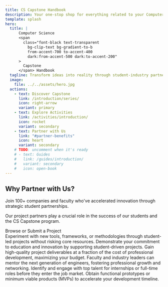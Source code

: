 ```yaml
---
title: CS Capstone Handbook
description: Your one-stop shop for everything related to your Computer Science Senior Design Project (on-campus CS Capstone) at Oregon State University
template: splash
hero:
  title: |
      Computer Science 
      <span
        class="font-black text-transparent
          bg-clip-text bg-gradient-to-b
          from-accent-700 to-accent-400
          dark:from-accent-500 dark:to-accent-200"
      >
        Capstone
      </span> Handbook
  tagline: Transform ideas into reality through student-industry partnerships that drive innovation
  image:
    file: ../../assets/hero.jpg
  actions:
    - text: Discover Capstone
      link: /introduction/series/
      icon: right-arrow
      variant: primary
    - text: Explore Activities
      link: /activities/introduction/
      icon: rocket
      variant: secondary
    - text: Partner with Us
      link: "#partner-benefits"
      icon: heart
      variant: secondary
    # TODO: uncomment when it's ready
    # - text: Guides
    #   link: /guides/introduction/
    #   variant: secondary
    #   icon: open-book
---
```



<CardGrid>
  <LinkCard title="For Students" description="Master the skills you need to excel in your capstone journey and launch your career." href="/introduction/for-students/" />
  <LinkCard title="For Project Partners" description="Discover how to collaborate with talented students on meaningful projects that drive real impact." href="/introduction/for-partners/" />
</CardGrid>

<h2 id="partner-benefits" class="text-center">Why Partner with Us?</h2>

<p class="text-center">Join <span class="font-bold">100+ companies and faculty</span> who've accelerated innovation through strategic student partnerships.</p>

<p class="text-center">Our project partners play a crucial role in the success of our students and the CS Capstone program.</p>

<div class="cta text-center">
  <LinkButton
    href="https://eecs.engineering.oregonstate.edu/capstone/submission/pages/"
    variant="primary"
    icon="external"
    iconPlacement="start"
    target="_blank"
  >
    Browse or Submit a Project
  </LinkButton>
</div>

<CardGrid>
  <Card title="Technology Exploration" icon="rocket">
    Experiment with new tools, frameworks, or methodologies through student-led projects without risking core resources.
  </Card>
  <Card title="Showcase Leadership" icon="star">
    Demonstrate your commitment to education and innovation by supporting student-driven projects.
  </Card>
  <Card title="Cost-Effective Development" icon="puzzle">
    Gain high-quality project deliverables at a fraction of the cost of professional development, maximizing your budget.
  </Card>
  <Card title="Mentorship Opportunities" icon="heart">
    Faculty and industry leaders can mentor the next generation of engineers, fostering professional growth and networking.
  </Card>
  <Card title="Early Recruitment Pipeline" icon="seti:pipeline">
    Identify and engage with top talent for internships or full-time roles before they enter the job market.
  </Card>
  <Card title="Prototype Development" icon="approve-check-circle">
    Obtain functional prototypes or minimum viable products (MVPs) to accelerate your development timeline.
  </Card>
</CardGrid>

